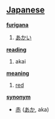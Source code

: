 == [[Japanese]] ==                                          

'''[[furigana]]'''
# [[あかい]]

'''[[reading]]'''
# akai

'''[[meaning]]'''
# [[red]]

'''[[synonym]]'''
* [[赤]] ([[あか]], aka)